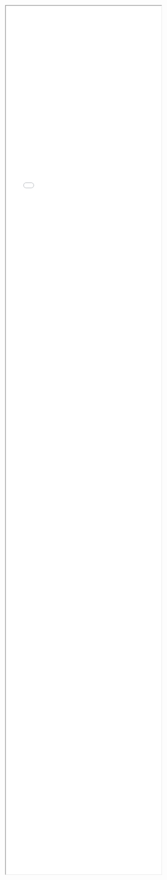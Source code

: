 <iframe style="width:100%; height: 70vh;" src="html/map_london_2016_workplace_group.html" title="Map"></iframe>
